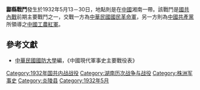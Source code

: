 {{Infobox Military Conflict|
campaign=|
image=|
caption=|
conflict=酃縣戰鬥|
date=1932年5月13－30日|
place=[[中國|中國]]湘南|
result=紅軍向酃縣攻擊時與國民革命軍遭遇於泥湖，紅軍傷亡達百人|
combatant1=中華民國國民革命軍38師15師63師|
combatant2=紅軍5軍團| 
commander1=[[劉建緒|劉建緒]]、[[王東原|王東原]]|
commander2=[[董振堂|董振堂]]|
strength1=|
strength2=|
casualties1=|
casualties2=|
}}
'''酃縣戰鬥'''發生於1932年5月13－30日，地點則是在[[中國|中國]]湘南一帶。該戰鬥是[[第一次国共内战|國共內戰]]前期主要戰鬥之一，交戰一方為[[中華民國|中華民國]][[國民革命軍|國民革命軍]]，另一方則為[[中國共產黨|中國共產黨]]所領導之[[中國工農紅軍|中國工農紅軍]]。

==參考文獻==
*[[中華民國|中華民國]][[國防大學_(臺灣)|國防大學]]編，《中國現代軍事史主要戰役表》

{{第一次国共内战}}
[[Category:1932年国共内战战役|Category:1932年国共内战战役]]
[[Category:湖南历次战争与战役|Category:湖南历次战争与战役]]
[[Category:株洲军事史|Category:株洲军事史]]
[[Category:炎陵县|Category:炎陵县]]
[[Category:1932年5月|Category:1932年5月]]